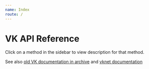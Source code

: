 ```yaml
---
name: Index
route: /
---
```


# VK API Reference

Click on a method in the sidebar to view description for that method.

See also [old VK documentation in archive](https://web.archive.org/web/20170205141608/https://vk.com/dev/audio)
and [vknet documentation](https://vknet.github.io/vk/)